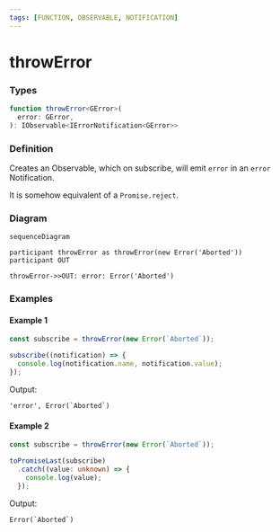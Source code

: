 ```yaml
---
tags: [FUNCTION, OBSERVABLE, NOTIFICATION]
---
```


# throwError

### Types

```ts
function throwError<GError>(
  error: GError,
): IObservable<IErrorNotification<GError>>
```

### Definition

Creates an Observable, which on subscribe, will emit `error` in an `error` Notification.

It is somehow equivalent of a `Promise.reject`.

### Diagram

```mermaid
sequenceDiagram

participant throwError as throwError(new Error('Aborted'))
participant OUT

throwError->>OUT: error: Error('Aborted')
```

### Examples

#### Example 1

```ts
const subscribe = throwError(new Error(`Aborted`));

subscribe((notification) => {
  console.log(notification.name, notification.value);
});
```


Output:

```text
'error', Error(`Aborted`)
```

#### Example 2

```ts
const subscribe = throwError(new Error(`Aborted`));

toPromiseLast(subscribe)
  .catch((value: unknown) => {
    console.log(value);
  });
```


Output:

```text
Error(`Aborted`)
```
